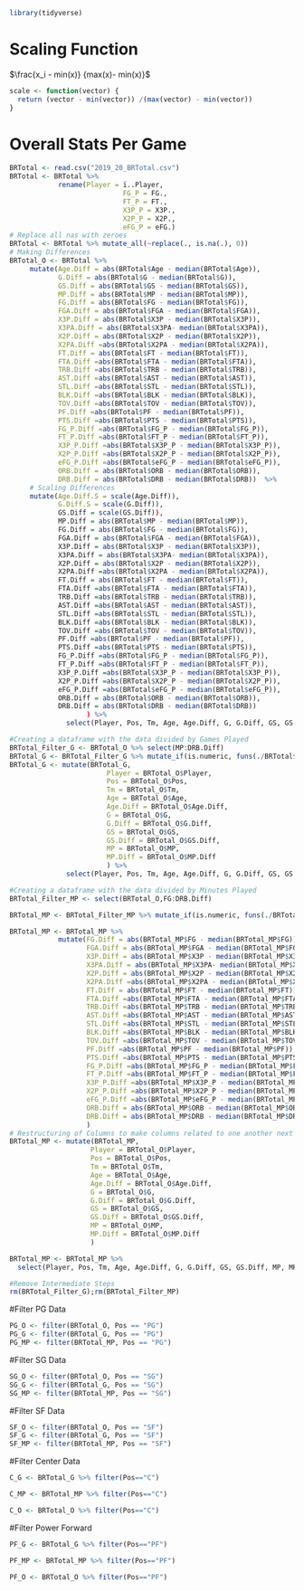 ```{r setup, message = FALSE}
library(tidyverse)
```


# Scaling Function
$\frac{x_i - min(x)} {max(x)- min(x)}$

```{r scaling.function}
scale <- function(vector) {
  return (vector - min(vector)) /(max(vector) - min(vector))
}
```

# Overall Stats Per Game

```{r overall, echo=FALSE}
BRTotal <- read.csv("2019_20_BRTotal.csv")
BRTotal <- BRTotal %>%
            rename(Player = ï..Player,
                            FG_P = FG.,
                            FT_P = FT.,
                            X3P_P = X3P.,
                            X2P_P = X2P.,
                            eFG_P = eFG.)
# Replace all nas with zeroes
BRTotal <- BRTotal %>% mutate_all(~replace(., is.na(.), 0))
# Making Differences
BRTotal_O <- BRTotal %>%
     mutate(Age.Diff = abs(BRTotal$Age - median(BRTotal$Age)),
            G.Diff = abs(BRTotal$G - median(BRTotal$G)),
            GS.Diff = abs(BRTotal$GS - median(BRTotal$GS)),
            MP.Diff = abs(BRTotal$MP - median(BRTotal$MP)),
            FG.Diff = abs(BRTotal$FG - median(BRTotal$FG)), 
            FGA.Diff = abs(BRTotal$FGA - median(BRTotal$FGA)),
            X3P.Diff = abs(BRTotal$X3P - median(BRTotal$X3P)),
            X3PA.Diff = abs(BRTotal$X3PA- median(BRTotal$X3PA)),
            X2P.Diff = abs(BRTotal$X2P - median(BRTotal$X2P)),
            X2PA.Diff =abs(BRTotal$X2PA - median(BRTotal$X2PA)),
            FT.Diff = abs(BRTotal$FT - median(BRTotal$FT)),
            FTA.Diff =abs(BRTotal$FTA - median(BRTotal$FTA)),
            TRB.Diff =abs(BRTotal$TRB - median(BRTotal$TRB)),
            AST.Diff =abs(BRTotal$AST - median(BRTotal$AST)), 
            STL.Diff =abs(BRTotal$STL - median(BRTotal$STL)), 
            BLK.Diff =abs(BRTotal$BLK - median(BRTotal$BLK)),
            TOV.Diff =abs(BRTotal$TOV - median(BRTotal$TOV)),
            PF.Diff =abs(BRTotal$PF - median(BRTotal$PF)),
            PTS.Diff =abs(BRTotal$PTS - median(BRTotal$PTS)),
            FG_P.Diff =abs(BRTotal$FG_P - median(BRTotal$FG_P)),
            FT_P.Diff =abs(BRTotal$FT_P - median(BRTotal$FT_P)),
            X3P_P.Diff =abs(BRTotal$X3P_P - median(BRTotal$X3P_P)),
            X2P_P.Diff =abs(BRTotal$X2P_P - median(BRTotal$X2P_P)),
            eFG_P.Diff =abs(BRTotal$eFG_P - median(BRTotal$eFG_P)), 
            ORB.Diff = abs(BRTotal$ORB - median(BRTotal$ORB)),
            DRB.Diff = abs(BRTotal$DRB - median(BRTotal$DRB))  %>%
     # Scaling Differences
     mutate(Age.Diff.S = scale(Age.Diff)),
            G.Diff.S = scale(G.Diff)),
            GS.Diff = scale(GS.Diff)),
            MP.Diff = abs(BRTotal$MP - median(BRTotal$MP)),
            FG.Diff = abs(BRTotal$FG - median(BRTotal$FG)), 
            FGA.Diff = abs(BRTotal$FGA - median(BRTotal$FGA)),
            X3P.Diff = abs(BRTotal$X3P - median(BRTotal$X3P)),
            X3PA.Diff = abs(BRTotal$X3PA- median(BRTotal$X3PA)),
            X2P.Diff = abs(BRTotal$X2P - median(BRTotal$X2P)),
            X2PA.Diff =abs(BRTotal$X2PA - median(BRTotal$X2PA)),
            FT.Diff = abs(BRTotal$FT - median(BRTotal$FT)),
            FTA.Diff =abs(BRTotal$FTA - median(BRTotal$FTA)),
            TRB.Diff =abs(BRTotal$TRB - median(BRTotal$TRB)),
            AST.Diff =abs(BRTotal$AST - median(BRTotal$AST)), 
            STL.Diff =abs(BRTotal$STL - median(BRTotal$STL)), 
            BLK.Diff =abs(BRTotal$BLK - median(BRTotal$BLK)),
            TOV.Diff =abs(BRTotal$TOV - median(BRTotal$TOV)),
            PF.Diff =abs(BRTotal$PF - median(BRTotal$PF)),
            PTS.Diff =abs(BRTotal$PTS - median(BRTotal$PTS)),
            FG_P.Diff =abs(BRTotal$FG_P - median(BRTotal$FG_P)),
            FT_P.Diff =abs(BRTotal$FT_P - median(BRTotal$FT_P)),
            X3P_P.Diff =abs(BRTotal$X3P_P - median(BRTotal$X3P_P)),
            X2P_P.Diff =abs(BRTotal$X2P_P - median(BRTotal$X2P_P)),
            eFG_P.Diff =abs(BRTotal$eFG_P - median(BRTotal$eFG_P)), 
            ORB.Diff = abs(BRTotal$ORB - median(BRTotal$ORB)),
            DRB.Diff = abs(BRTotal$DRB - median(BRTotal$DRB))
                   ) %>%
              select(Player, Pos, Tm, Age, Age.Diff, G, G.Diff, GS, GS.Diff, MP, MP.Diff, FG, FG.Diff, FGA, FGA.Diff, X3P, X3P.Diff, X3PA, X3PA.Diff, X2P, X2P.Diff, X2PA, X2PA.Diff, FT, FT.Diff, FTA, FTA.Diff, TRB, TRB.Diff, AST, AST.Diff, STL, STL.Diff, BLK, BLK.Diff, TOV, TOV.Diff, PF, PF.Diff, PTS, PTS.Diff, FG_P, FG_P.Diff, FT_P, FT_P.Diff, X3P_P, X3P_P.Diff, X2P_P, X2P_P.Diff, eFG_P, eFG_P.Diff, ORB, ORB.Diff, DRB, DRB.Diff)
```
```{r overall.g}
#Creating a dataframe with the data divided by Games Played
BRTotal_Filter_G <- BRTotal_O %>% select(MP:DRB.Diff) 
BRTotal_G <- BRTotal_Filter_G %>% mutate_if(is.numeric, funs(./BRTotal$G))
BRTotal_G <- mutate(BRTotal_G, 
                        Player = BRTotal_O$Player, 
                        Pos = BRTotal_O$Pos, 
                        Tm = BRTotal_O$Tm, 
                        Age = BRTotal_O$Age, 
                        Age.Diff = BRTotal_O$Age.Diff, 
                        G = BRTotal_O$G, 
                        G.Diff = BRTotal_O$G.Diff, 
                        GS = BRTotal_O$GS, 
                        GS.Diff = BRTotal_O$GS.Diff,
                        MP = BRTotal_O$MP,
                        MP.Diff = BRTotal_O$MP.Diff
                        ) %>%
              select(Player, Pos, Tm, Age, Age.Diff, G, G.Diff, GS, GS.Diff, MP, MP.Diff, FG, FG.Diff, FGA, FGA.Diff, X3P, X3P.Diff, X3PA, X3PA.Diff, X2P, X2P.Diff, X2PA, X2PA.Diff, FT, FT.Diff, FTA, FTA.Diff, TRB, TRB.Diff, AST, AST.Diff, STL, STL.Diff, BLK, BLK.Diff, TOV, TOV.Diff, PF, PF.Diff, PTS, PTS.Diff, FG_P, FG_P.Diff, FT_P, FT_P.Diff, X3P_P, X3P_P.Diff, X2P_P, X2P_P.Diff, eFG_P, eFG_P.Diff, ORB, ORB.Diff, DRB, DRB.Diff)

```

```{r overall.mp}
#Creating a dataframe with the data divided by Minutes Played
BRTotal_Filter_MP <- select(BRTotal_O,FG:DRB.Diff) 

BRTotal_MP <- BRTotal_Filter_MP %>% mutate_if(is.numeric, funs(./BRTotal_O$MP))

BRTotal_MP <- BRTotal_MP %>%
            mutate(FG.Diff = abs(BRTotal_MP$FG - median(BRTotal_MP$FG)), 
                   FGA.Diff = abs(BRTotal_MP$FGA - median(BRTotal_MP$FGA)),
                   X3P.Diff = abs(BRTotal_MP$X3P - median(BRTotal_MP$X3P)),
                   X3PA.Diff = abs(BRTotal_MP$X3PA- median(BRTotal_MP$X3PA)),
                   X2P.Diff = abs(BRTotal_MP$X2P - median(BRTotal_MP$X2P)),
                   X2PA.Diff =abs(BRTotal_MP$X2PA - median(BRTotal_MP$X2PA)),
                   FT.Diff = abs(BRTotal_MP$FT - median(BRTotal_MP$FT)),
                   FTA.Diff =abs(BRTotal_MP$FTA - median(BRTotal_MP$FTA)),
                   TRB.Diff =abs(BRTotal_MP$TRB - median(BRTotal_MP$TRB)),
                   AST.Diff =abs(BRTotal_MP$AST - median(BRTotal_MP$AST)), 
                   STL.Diff =abs(BRTotal_MP$STL - median(BRTotal_MP$STL)), 
                   BLK.Diff =abs(BRTotal_MP$BLK - median(BRTotal_MP$BLK)),
                   TOV.Diff =abs(BRTotal_MP$TOV - median(BRTotal_MP$TOV)),
                   PF.Diff =abs(BRTotal_MP$PF - median(BRTotal_MP$PF)),
                   PTS.Diff =abs(BRTotal_MP$PTS - median(BRTotal_MP$PTS)),
                   FG_P.Diff =abs(BRTotal_MP$FG_P - median(BRTotal_MP$FG_P)),
                   FT_P.Diff =abs(BRTotal_MP$FT_P - median(BRTotal_MP$FT_P)),
                   X3P_P.Diff =abs(BRTotal_MP$X3P_P - median(BRTotal_MP$X3P_P)),
                   X2P_P.Diff =abs(BRTotal_MP$X2P_P - median(BRTotal_MP$X2P_P)),
                   eFG_P.Diff =abs(BRTotal_MP$eFG_P - median(BRTotal_MP$eFG_P)), 
                   ORB.Diff = abs(BRTotal_MP$ORB - median(BRTotal_MP$ORB)),
                   DRB.Diff = abs(BRTotal_MP$DRB - median(BRTotal_MP$DRB))
                   )
# Restructuring of Columns to make columns related to one another next to one another
BRTotal_MP <- mutate(BRTotal_MP, 
                    Player = BRTotal_O$Player, 
                    Pos = BRTotal_O$Pos, 
                    Tm = BRTotal_O$Tm, 
                    Age = BRTotal_O$Age, 
                    Age.Diff = BRTotal_O$Age.Diff, 
                    G = BRTotal_O$G, 
                    G.Diff = BRTotal_O$G.Diff, 
                    GS = BRTotal_O$GS, 
                    GS.Diff = BRTotal_O$GS.Diff,
                    MP = BRTotal_O$MP, 
                    MP.Diff = BRTotal_O$MP.Diff
                    )

BRTotal_MP <- BRTotal_MP %>%
  select(Player, Pos, Tm, Age, Age.Diff, G, G.Diff, GS, GS.Diff, MP, MP.Diff, FG, FG.Diff, FGA, FGA.Diff, X3P, X3P.Diff, X3PA, X3PA.Diff, X2P, X2P.Diff, X2PA, X2PA.Diff, FT, FT.Diff, FTA, FTA.Diff, TRB, TRB.Diff, AST, AST.Diff, STL, STL.Diff, BLK, BLK.Diff, TOV, TOV.Diff, PF, PF.Diff, PTS, PTS.Diff, FG_P, FG_P.Diff, FT_P, FT_P.Diff, X3P_P, X3P_P.Diff, X2P_P, X2P_P.Diff, eFG_P, eFG_P.Diff, ORB, ORB.Diff, DRB, DRB.Diff)

#Remove Intermediate Steps
rm(BRTotal_Filter_G);rm(BRTotal_Filter_MP)

```
#Filter PG Data
```{r pg}
PG_O <- filter(BRTotal_O, Pos == "PG")
PG_G <- filter(BRTotal_G, Pos == "PG")
PG_MP <- filter(BRTotal_MP, Pos == "PG")
```

#Filter SG Data
```{r sg}
SG_O <- filter(BRTotal_O, Pos == "SG")
SG_G <- filter(BRTotal_G, Pos == "SG")
SG_MP <- filter(BRTotal_MP, Pos == "SG")
```

#Filter SF Data
```{r sf}
SF_O <- filter(BRTotal_O, Pos == "SF")
SF_G <- filter(BRTotal_G, Pos == "SF")
SF_MP <- filter(BRTotal_MP, Pos == "SF")
```

#Filter Center Data
```{r c}
C_G <- BRTotal_G %>% filter(Pos=="C")

C_MP <- BRTotal_MP %>% filter(Pos=="C")

C_O <- BRTotal_O %>% filter(Pos=="C")
```

#Filter Power Forward
```{r pf}
PF_G <- BRTotal_G %>% filter(Pos=="PF")

PF_MP <- BRTotal_MP %>% filter(Pos=="PF")

PF_O <- BRTotal_O %>% filter(Pos=="PF")
```


